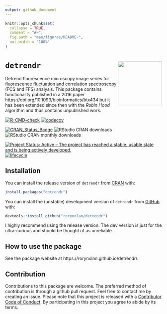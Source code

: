 ```yaml
---
output: github_document
---
```


```r
knitr::opts_chunk$set(
  collapse = TRUE,
  comment = "#>",
  fig.path = "man/figures/README-",
  out.width = "100%"
)
```

# `detrendr` <img src="man/figures/logo.png" align="right" height=141/> 

Detrend fluorescence microscopy image series for fluorescence fluctuation and correlation spectroscopy (FCS and FFS) analysis. This package contains functionality published in a 2016 paper https://doi.org/10.1093/bioinformatics/btx434 but it has been extended since then with the _Robin Hood_ algorithm and thus contains unpublished work.

[![R-CMD-check](https://github.com/rorynolan/detrendr/actions/workflows/R-CMD-check.yaml/badge.svg)](https://github.com/rorynolan/detrendr/actions/workflows/R-CMD-check.yaml)
[![codecov](https://app.codecov.io/gh/rorynolan/detrendr/branch/master/graph/badge.svg?token=GkXMOLXlAH)](https://app.codecov.io/gh/rorynolan/detrendr)

[![CRAN_Status_Badge](http://www.r-pkg.org/badges/version/detrendr)](https://cran.r-project.org/package=detrendr)
![RStudio CRAN downloads](http://cranlogs.r-pkg.org/badges/grand-total/detrendr)
![RStudio CRAN monthly downloads](http://cranlogs.r-pkg.org/badges/detrendr)

[![Project Status: Active – The project has reached a stable, usable state and is being actively developed.](https://www.repostatus.org/badges/latest/active.svg)](https://www.repostatus.org/#active)
[![lifecycle](https://img.shields.io/badge/lifecycle-stable-brightgreen.svg)](https://lifecycle.r-lib.org/articles/stages.html)


## Installation

You can install the release version of `detrendr` from [CRAN](https://CRAN.R-project.org/package=detrendr) with:

```r
install.packages("detrendr")
```

You can install the (unstable) development version of `detrendr` from [GitHub](https://github.com/rorynolan/detrendr/) with:

```r
devtools::install_github("rorynolan/detrendr")
```

I highly recommend using the release version. The dev version is just for the ultra-curious and should be thought of as unreliable.


## How to use the package

See the package website at https://rorynolan.github.io/detrendr/.


## Contribution
Contributions to this package are welcome. The preferred method of contribution is through a github pull request. Feel free to contact me by creating an issue. Please note that this project is released with a [Contributor Code of Conduct](https://github.com/rorynolan/detrendr/blob/master/CONDUCT.md). By participating in this project you agree to abide by its terms.
